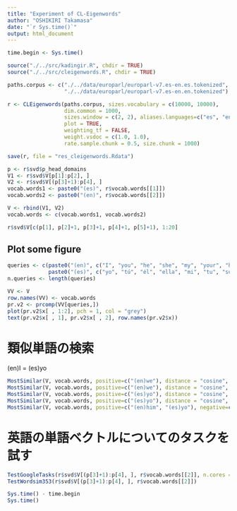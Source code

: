 ```yaml
---
title: "Experiment of CL-Eigenwords"
author: "OSHIKIRI Takamasa"
date: "`r Sys.time()`"
output: html_document
---
```


```r
time.begin <- Sys.time()

source("./../src/kadingir.R", chdir = TRUE)
source("./../src/cleigenwords.R", chdir = TRUE)
```

```r
paths.corpus <- c("./../data/europarl/europarl-v7.es-en.es.tokenized",
                  "./../data/europarl/europarl-v7.es-en.en.tokenized")

r <- CLEigenwords(paths.corpus, sizes.vocabulary = c(10000, 10000),
                  dim.common = 1000,
                  sizes.window = c(2, 2), aliases.languages=c("es", "en"),
                  plot = TRUE,
                  weighting_tf = FALSE,
                  weight.vsdoc = c(1.0, 1.0),
                  rate.sample.chunk = 0.5, size.chunk = 1000)

save(r, file = "res_cleigenwords.Rdata")
```


```r
p <- r$svd$p_head_domains
V1 <- r$svd$V[p[1]:p[2], ]
V2 <- r$svd$V[(p[3]+1):p[4], ]
vocab.words1 <- paste0("(es)", r$vocab.words[[1]])
vocab.words2 <- paste0("(en)", r$vocab.words[[2]])

V <- rbind(V1, V2)
vocab.words <- c(vocab.words1, vocab.words2)
```

```r
r$svd$V[c(p[1], p[2]+1, p[3]+1, p[4]+1, p[5]+1), 1:20]
```

## Plot some figure
```r
queries <- c(paste0("(en)", c("I", "you", "he", "she", "my", "your", "her")),
             paste0("(es)", c("yo", "tú", "él", "ella", "mi", "tu", "su")))
n.queries <- length(queries)

VV <- V
row.names(VV) <- vocab.words
pr.v2 <- prcomp(VV[queries,])
plot(pr.v2$x[ , 1:2], pch = 1, col = "grey")
text(pr.v2$x[ , 1], pr.v2$x[ , 2], row.names(pr.v2$x))
```

# 類似単語の検索
(en)I = (es)yo

```r
MostSimilar(V, vocab.words, positive=c("(en)we"), distance = "cosine", language.search = "en")
MostSimilar(V, vocab.words, positive=c("(en)we"), distance = "cosine", language.search = "es")
MostSimilar(V, vocab.words, positive=c("(es)yo"), distance = "cosine", language.search = "en")
MostSimilar(V, vocab.words, positive=c("(es)yo"), distance = "cosine", language.search = "es")
MostSimilar(V, vocab.words, positive=c("(en)him", "(es)yo"), negative=c("(en)he"), distance = "cosine")
```

# 英語の単語ベクトルについてのタスクを試す
```r
TestGoogleTasks(r$svd$V[(p[3]+1):p[4], ], r$vocab.words[[2]], n.cores = 12)
TestWordsim353(r$svd$V[(p[3]+1):p[4], ], r$vocab.words[[2]])
```

```r
Sys.time() - time.begin
Sys.time()
```
